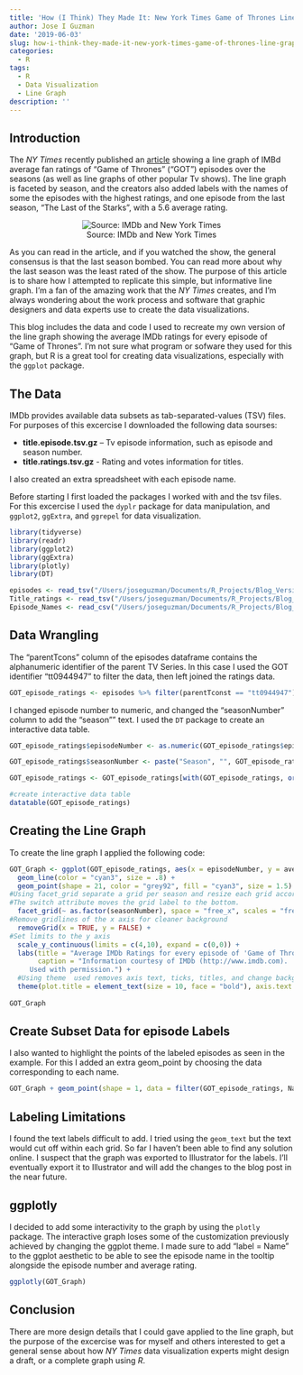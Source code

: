 ```yaml
---
title: 'How (I Think) They Made It: New York Times Game of Thrones Line Graph'
author: Jose I Guzman
date: '2019-06-03'
slug: how-i-think-they-made-it-new-york-times-game-of-thrones-line-graph
categories:
  - R
tags:
  - R
  - Data Visualization
  - Line Graph
description: ''
---
```


## Introduction

The *NY Times* recently published an [article](https://www.nytimes.com/interactive/2019/05/17/upshot/game-of-thrones-imdb-ratings.html) showing a line graph of IMBd average fan ratings of "Game of Thrones" ("GOT") episodes over the seasons (as well as line graphs of other popular Tv shows). The line graph is faceted by season, and the creators also added labels with the names of some the episodes with the highest ratings, and one episode from the last season, "The Last of the Starks", with a 5.6 average rating.

<center>

![Source: IMDb and New York Times](/Users/joseguzman/Documents/R_Projects/Blog_Version_3/resources/_gen/images/Line_Graph_Screenshot.png)

</center>

As you can read in the article, and if you watched the show, the general consensus is that the last season bombed. You can read more about why the last season was the least rated of the show. The purpose of this article is to share how I attempted to replicate this simple, but informative line graph. I'm a fan of the amazing work that the *NY Times* creates, and I'm always wondering about the work process and software that graphic designers and data experts use to create the data visualizations. 

This blog includes the data and code I used to recreate my own version of the line graph showing the average IMDb ratings for every episode of "Game of Thrones". I'm not sure what program or sofware they used for this graph, but R is a great tool for creating data visualizations, especially with the `ggplot` package. 

## The Data

IMDb provides available data subsets as tab-separated-values (TSV) files. For purposes of this excercise I downloaded the following data sourses:

* **title.episode.tsv.gz** – Tv episode information, such as episode and season number.
* **title.ratings.tsv.gz** - Rating and votes information for titles.

I also created an extra spreadsheet with each episode name.

Before starting I first loaded the packages I worked with and the tsv files. For this excercise I used the `dyplr` package for data manipulation, and `ggplot2`, `ggExtra`, and `ggrepel` for data visualization.


```r
library(tidyverse)
library(readr)
library(ggplot2)
library(ggExtra)
library(plotly)
library(DT)
```

```r
episodes <- read_tsv("/Users/joseguzman/Documents/R_Projects/Blog_Version_3/IMDB_Data/data-2.tsv")
Title_ratings <- read_tsv("/Users/joseguzman/Documents/R_Projects/Blog_Version_3/IMDB_Data/data.tsv")
Episode_Names <- read_csv("/Users/joseguzman/Documents/R_Projects/Blog_Version_3/IMDB_Data/Selected_Names.csv")
```

## Data Wrangling 

The "parentTcons" column of the episodes dataframe contains the alphanumeric identifier of the parent TV Series. In this case I used the GOT identifier "tt0944947" to filter the data, then left joined the ratings data. 

```r
GOT_episode_ratings <- episodes %>% filter(parentTconst == "tt0944947") %>% left_join(Title_ratings, by = "tconst") %>% left_join(Episode_Names, by = "tconst")
```

I changed episode number to numeric, and changed the "seasonNumber" column to add the "season"" text. I used the `DT` package to create an interactive data table.

```r
GOT_episode_ratings$episodeNumber <- as.numeric(GOT_episode_ratings$episodeNumber)

GOT_episode_ratings$seasonNumber <- paste("Season", "", GOT_episode_ratings$seasonNumber)

GOT_episode_ratings <- GOT_episode_ratings[with(GOT_episode_ratings, order(seasonNumber, episodeNumber)),]

#create interactive data table
datatable(GOT_episode_ratings)
```

## Creating the Line Graph

To create the line graph I applied the following code:

```r
GOT_Graph <- ggplot(GOT_episode_ratings, aes(x = episodeNumber, y = averageRating, label = Name, group = 1)) +
  geom_line(color = "cyan3", size = .8) +
  geom_point(shape = 21, color = "grey92", fill = "cyan3", size = 1.5) +
#Using facet_grid separate a grid per season and resize each grid according to the number of episodes. 
#The switch attribute moves the grid label to the bottom.
  facet_grid(~ as.factor(seasonNumber), space = "free_x", scales = "free_x", switch = "x") + 
#Remove gridlines of the x axis for cleaner background 
  removeGrid(x = TRUE, y = FALSE) + 
#Set limits to the y axis
  scale_y_continuous(limits = c(4,10), expand = c(0,0)) +
  labs(title = "Average IMDb Ratings for every episode of 'Game of Thrones'",
       caption = "Information courtesy of IMDb (http://www.imdb.com).
     Used with permission.") +
  #Using theme  used removes axis text, ticks, titles, and change background of grid label.
  theme(plot.title = element_text(size = 10, face = "bold"), axis.text.x = element_blank(), axis.ticks = element_blank(), strip.text.x = element_text(size = 8), strip.text.y = element_text(size = 8), axis.title = element_blank(),strip.background = element_rect(fill = "white")) 
  
GOT_Graph
```

## Create Subset Data for episode Labels

I also wanted to highlight the points of the labeled episodes as seen in the example. For this I added an extra geom_point by choosing the data corresponding to each name. 

```r
GOT_Graph + geom_point(shape = 1, data = filter(GOT_episode_ratings, Name == "The Rains of Castamere" | Name == "Hardhome" | Name == "Battle of the Bastards" | Name == "The Iron Throne"), size = 1.5, stroke = .5)
```

## Labeling Limitations

I found the text labels difficult to add. I tried using the `geom_text` but the text would cut off within each grid. So far I haven't been able to find any solution online. I suspect that the graph was exported to Illustrator for the labels. I'll eventually export it to Illustrator and will add the changes to the blog post in the near future. 

## ggplotly

I decided to add some interactivity to the graph by using the `plotly` package. The interactive graph loses some of the customization previously achieved by changing the ggplot theme. I made sure to add "label = Name" to the ggplot aesthetic to be able to see the episode name in the tooltip alongside the episode number and average rating.  

```r
ggplotly(GOT_Graph)
```

## Conclusion
There are more design details that I could gave applied to the line graph, but the purpose of the excercise was for myself and others interested to get a general sense about how *NY Times* data visualization experts might design a draft, or a complete graph using *R*.
